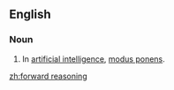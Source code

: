 ==English==

===Noun===
{{en-noun|head=[[forward]] [[reasoning]]|-}}

# {{context|philosophy|logic|lang=en}} In [[artificial intelligence]], [[modus ponens]].

[[zh:forward reasoning]]